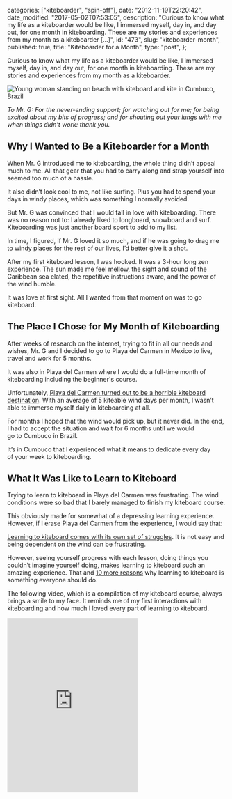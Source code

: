 
  categories: ["kiteboarder", "spin-off"],
  date: "2012-11-19T22:20:42",
  date_modified: "2017-05-02T07:53:05",
  description:
    "Curious to know what my life as a kiteboarder would be like, I immersed myself, day in, and day out, for one month in kiteboarding. These are my stories and experiences from my month as a kiteboarder […]",
  id: "473",
  slug: "kiteboarder-month",
  published: true,
  title: "Kiteboarder for a Month",
  type: "post",
};


Curious to know what my life as a kiteboarder would be like, I immersed myself, day in, and day out, for one month in kiteboarding. These are my stories and experiences from my month as a kiteboarder.

![Young woman standing on beach with kiteboard and kite in Cumbuco, Brazil](/pages/tsop/posts/kiteboarder-month/kiteboarding-cumbuco-brazil.jpg)

_To Mr. G: For the never-ending support; for watching out for me; for being excited about my bits of progress; and for shouting out your lungs with me when things didn’t work: thank you._

## Why I Wanted to Be a Kiteboarder for a Month

When Mr. G introduced me to kiteboarding, the whole thing didn’t appeal much to me. All that gear that you had to carry along and strap yourself into seemed too much of a hassle.

It also didn’t look cool to me, not like surfing. Plus you had to spend your days in windy places, which was something I normally avoided.

But Mr. G was convinced that I would fall in love with kiteboarding. There was no reason not to: I already liked to longboard, snowboard and surf. Kiteboarding was just another board sport to add to my list.

In time, I figured, if Mr. G loved it so much, and if he was going to drag me to windy places for the rest of our lives, I’d better give it a shot.

After my first kiteboard lesson, I was hooked. It was a 3-hour long zen experience. The sun made me feel mellow, the sight and sound of the Caribbean sea elated, the repetitive instructions aware, and the power of the wind humble.

It was love at first sight. All I wanted from that moment on was to go kiteboard.

## The Place I Chose for My Month of Kiteboarding 

After weeks of research on the internet, trying to fit in all our needs and wishes, Mr. G and I decided to go to Playa del Carmen in Mexico to live, travel and work for 5 months.

It was also in Playa del Carmen where I would do a full-time month of kiteboarding including the beginner's course.

Unfortunately, [Playa del Carmen turned out to be a horrible kiteboard destination](/tsop/posts/kiteboarding-playa-del-carmen-spot-review/). With an average of 5 kiteable wind days per month, I wasn’t able to immerse myself daily in kiteboarding at all.

For months I hoped that the wind would pick up, but it never did. In the end, I had to accept the situation and wait for 6 months until we would go to Cumbuco in Brazil.

It’s in Cumbuco that I experienced what it means to dedicate every day of your week to kiteboarding.

## What It Was Like to Learn to Kiteboard

Trying to learn to kiteboard in Playa del Carmen was frustrating. The wind conditions were so bad that I barely managed to finish my kiteboard course.

This obviously made for somewhat of a depressing learning experience. However, if I erase Playa del Carmen from the experience, I would say that:

[Learning to kiteboard comes with its own set of struggles](/tsop/posts/5-things-nobody-tells-you-about-kiteboarding/). It is not easy and being dependent on the wind can be frustrating.

However, seeing yourself progress with each lesson, doing things you couldn’t imagine yourself doing, makes learning to kiteboard such an amazing experience. That and [10 more reasons](/tsop/posts/10-reasons-why-every-girl-should-learn-to-kiteboard/) why learning to kiteboard is something everyone should do.

The following video, which is a compilation of my kiteboard course, always brings a smile to my face. It reminds me of my first interactions with kiteboarding and how much I loved every part of learning to kiteboard.

<iframe
  className="w-full"
  height="400"
  frameborder="0"
  src="https://www.youtube.com/embed/6rQuOY3UYq0"
  title="Video compilation of Mirha Masala's kiteboard course in Mexico"
/>

## What It Was Like to Kiteboard Every Day for a Month

Life feels quite right when I dedicate my days to a sole purpose. Like with every spin-off so far, I experienced that immersion brings a profound feeling of satisfaction to everyday life.

Kiteboarding every day also increased my awareness because it forced me to be present and to get out of my head.

This calmness within was only reinforced by the time I spent on the beach. The power and beauty of nature caused me to step away from myself. Life became less about me, and my needs and longings. It became less egocentric.

Kiteboarding every day also made me quite mellow. I was physically beaten after a day of kiteing. All I could think of was what to eat and how to get the most rest out of the day so I would be strong enough to kiteboard again the next day.

Emotionally I was on a high. Learning new tricks, pushing myself out of my comfort zone, and progressing each day, did a lot for my self-esteem and overall happiness.

Of course, I can’t deny that getting one hell of a toned body in the process does a lot for one’s self-image too.

## What I Like Best about Kiteboarding

That it’s all-encompassing. Out on the sea, kiteboarding swallows my worries, goals and insecurities. It’s all about the present moment and about letting go of everything else.

//

**Tell me what you think.** Connect with me on [Facebook](https://www.facebook.com/thespinoffproject/photos/pb.443190319046192.-2207520000.1412420110./814826481882572/?type=3&theater), [Twitter](https://twitter.com/mirhamasala/status/512559500688359424) or [Instagram](http://instagram.com/p/tHf4JnEyIz/) (links match discussion pages for this post) and let me know: Would you like to live the kiteboarding lifestyle for a month or longer? What appeals most to you about being a kiteboarder?

---

FURTHER READING

Find more articles on kiteboarding in the [Be a Kiteboarder](/tsop#kiteboarder) collection.
